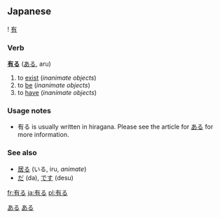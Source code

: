 ==Japanese==   
{{ja-kanjitab-top}}
! [[有]]
{{ja-kanjitab-bottom}}                                    
===Verb===
'''[[有]]る''' ([[ある]], aru)

# to [[exist]] (''inanimate objects'')
# to [[be]] (''inanimate objects'')
# to [[have]] (''inanimate objects'')

===Usage notes===
*有る is usually written in hiragana. Please see the article for [[ある]] for more information.

===See also===
*[[居る]] (いる, iru, ''animate'')
*[[だ]] (da), [[です]] (desu)

[[Category:Japanese language|ある]]
[[Category:Japanese Type 1 Verbs|ある]]

[[fr:有る]]
[[ja:有る]]
[[pl:有る]]